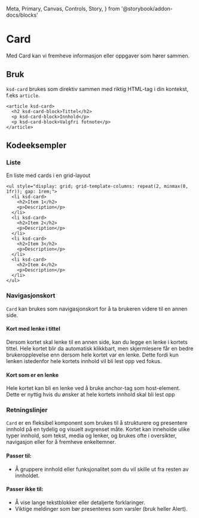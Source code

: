   Meta,
  Primary,
  Canvas,
  Controls,
  Story,
} from '@storybook/addon-docs/blocks'


<Meta of={CardStories} />

# Card

Med Card kan vi fremheve informasjon eller oppgaver som hører sammen.

<Primary />
<Controls />

## Bruk

`ksd-card` brukes som direktiv sammen med riktig HTML-tag i din kontekst, f.eks `article`.

```tsx
<article ksd-card>
  <h2 ksd-card-block>Tittel</h2>
  <p ksd-card-block>Innhold</p>
  <p ksd-card-block>Valgfri fotnote</p>
</article>
```

## Kodeeksempler

### Liste

En liste med cards i en grid-layout

```tsx
<ul style="display: grid; grid-template-columns: repeat(2, minmax(0, 1fr)); gap: 1rem;">
  <li ksd-card>
    <h2>Item 1</h2>
    <p>Description</p>
  </li>
  <li ksd-card>
    <h2>Item 2</h2>
    <p>Description</p>
  </li>
  <li ksd-card>
    <h2>Item 3</h2>
    <p>Description</p>
  </li>
  <li ksd-card>
    <h2>Item 4</h2>
    <p>Description</p>
  </li>
</ul>
```

### Navigasjonskort

`Card` kan brukes som navigasjonskort for å ta brukeren videre til en annen side.

#### Kort med lenke i tittel

Dersom kortet skal lenke til en annen side, kan du legge en lenke i kortets tittel. Hele kortet blir da automatisk klikkbart, men skjermlesere får en bedre brukeropplevelse enn dersom hele kortet var en lenke.
Dette fordi kun lenken istedenfor hele kortets innhold vil bli lest opp ved fokus.

#### Kort som er en lenke

Hele kortet kan bli en lenke ved å bruke anchor-tag som host-element. Dette er nyttig hvis du ønsker at hele kortets innhold skal bli lest opp

### Retningslinjer

`Card` er en fleksibel komponent som brukes til å strukturere og presentere innhold på en tydelig og visuelt avgrenset måte. Kortet kan inneholde ulike typer innhold, som tekst, media og lenker, og brukes ofte i oversikter, navigasjon eller for å fremheve enkeltemner.

#### Passer til:

- Å gruppere innhold eller funksjonalitet som du vil skille ut fra resten av innholdet.

#### Passer ikke til:

- Å vise lange tekstblokker eller detaljerte forklaringer.
- Viktige meldinger som bør presenteres som varsler (bruk heller Alert).
